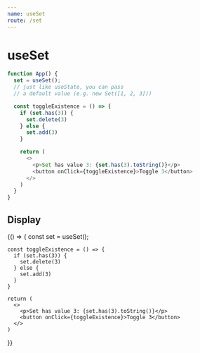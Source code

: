 ```yaml
---
name: useSet
route: /set
---
```



# useSet

```js
function App() {
  set = useSet();
  // just like useState, you can pass
  // a default value (e.g. new Set([1, 2, 3]))

  const toggleExistence = () => {
    if (set.has(3)) {
      set.delete(3)
    } else {
      set.add(3)
    }

    return (
      <>
        <p>Set has value 3: {set.has(3).toString()}</p>
        <button onClick={toggleExistence}>Toggle 3</button>
      </>
    )
  }
}
```

## Display

<Playground>
  {() => {
    const set = useSet();

    const toggleExistence = () => {
      if (set.has(3)) {
        set.delete(3)
      } else {
        set.add(3)
      }
    }

    return (
      <>
        <p>Set has value 3: {set.has(3).toString()}</p>
        <button onClick={toggleExistence}>Toggle 3</button>
      </>
    )
  }}
</Playground>